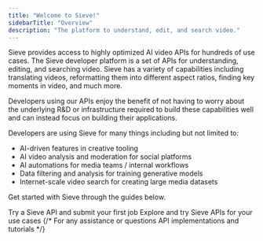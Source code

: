 ```yaml
---
title: "Welcome to Sieve!"
sidebarTitle: "Overview"
description: "The platform to understand, edit, and search video."
---
```


Sieve provides access to highly optimized AI video APIs for hundreds of use cases.
The Sieve developer platform is a set of APIs for understanding, editing, and searching video. Sieve has a variety of capabilities including translating videos, reformatting them into different aspect ratios, finding key moments in video, and much more.

Developers using our APIs enjoy the benefit of not having to worry about the underlying R&D or infrastructure required to build these capabilities well and can instead focus on building their applications.

Developers are using Sieve for many things including but not limited to:

- AI-driven features in creative tooling
- AI video analysis and moderation for social platforms
- AI automations for media teams / internal workflows
- Data filtering and analysis for training generative models
- Internet-scale video search for creating large media datasets

Get started with Sieve through the guides below.

<CardGroup cols={2}>
  <Card
    title="Quickstart"
    icon="bolt-lightning"
    iconType="duotone"
    color="#7240ff"
    href="/guide/quickstart"
  >
    Try a Sieve API and submit your first job
  </Card>
  <Card
    title="API Playground"
    icon="photo-film-music"
    iconType="duotone"
    color="#7240ff"
    href="https://sievedata.com/explore"
  >
    Explore and try Sieve APIs for your use cases
  </Card>
  {/* <Card
    title="Support"
    icon="comments-question"
    iconType="duotone"
    color="#7240ff"
    href="https://discord.com/invite/Pnh97rvRtD"
  >
    For any assistance or questions
  </Card>
  <Card
    title="Examples"
    icon="book-sparkles"
    iconType="duotone"
    color="#7240ff"
    href="/guide/examples/introduction"
  >
    API implementations and tutorials
  </Card> */}
</CardGroup>
